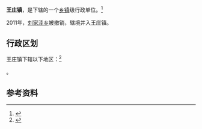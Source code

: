 {{中国乡级行政区|61/05/25/102/000}}

'''王庄镇'''，是{{PRC admin/fullname|61/05/25/102/000|3}}下辖的一个[[乡镇|乡镇]]级行政单位。<ref>{{PRC admin/ref sgc|{{PRC admin/parent|61/05/25/102/000}}}}</ref>

2011年，[[刘家洼乡|刘家洼乡]]被撤销，辖境并入王庄镇。

== 行政区划 ==

王庄镇下辖以下地区：<ref>{{PRC admin/ref sgc|61/05/25/102/000}}</ref>

{{PRC admin/children|61/05/25/102/000}}。

== 参考资料 ==

{{reflist}}

{{行政区划小作品}}
{{PRC admin/navcat|61/05/25/102/000}}